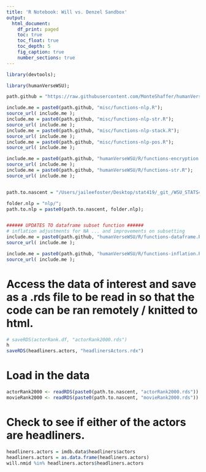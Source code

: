 ```yaml
---
title: 'R Notebook: Will vs. Denzel Sandbox'
output:
  html_document:
    df_print: paged
    toc: true
    toc_float: true
    toc_depth: 5
    fig_caption: true
    number_sections: true 
---
```

```r

library(devtools);

library(humanVerseWSU);

path.github = "https://raw.githubusercontent.com/MonteShaffer/humanVerseWSU/master/";

include.me = paste0(path.github, "misc/functions-nlp.R");
source_url( include.me );
include.me = paste0(path.github, "misc/functions-nlp-str.R");
source_url( include.me );
include.me = paste0(path.github, "misc/functions-nlp-stack.R");
source_url( include.me );
include.me = paste0(path.github, "misc/functions-nlp-pos.R");
source_url( include.me );

include.me = paste0(path.github, "humanVerseWSU/R/functions-encryption.R");
source_url( include.me );
include.me = paste0(path.github, "humanVerseWSU/R/functions-str.R");
source_url( include.me );


path.to.nascent = "/Users/jaileefoster/Desktop/stat419/_git_/WSU_STATS419_FALL2020/nascent/";

folder.nlp = "nlp/";
path.to.nlp = paste0(path.to.nascent, folder.nlp);


###### UPDATES TO dataframe subset function ######
# inflation adjustments for NA ... and improvements on subsetting
include.me = paste0(path.github, "humanVerseWSU/R/functions-dataframe.R");
source_url( include.me );

include.me = paste0(path.github, "humanVerseWSU/R/functions-inflation.R");
source_url( include.me );
```

# Access the data of interest and save as a .rds file to be read in so that the code can be ran remotely / knitted to html.

``` r
# saveRDS(actorRank.df, "actorRank2000.rds")
h
saveRDS(headliners.actors, "headlinersActors.rdx")
```

# Load in the data

``` r
actorRank2000 <- readRDS(paste0(path.to.nascent, "actorRank2000.rds"))
movieRank2000 <- readRDS(paste0(path.to.nascent, "movieRank2000.rds"))

```

# Check to see if either of the actors are headliners.

``` r
headliners.actors = imdb.data$headliners$actors
headliners.actors = as.data.frame(headliners.actors)
will.nmid %in% headliners.actors$headliners.actors
```